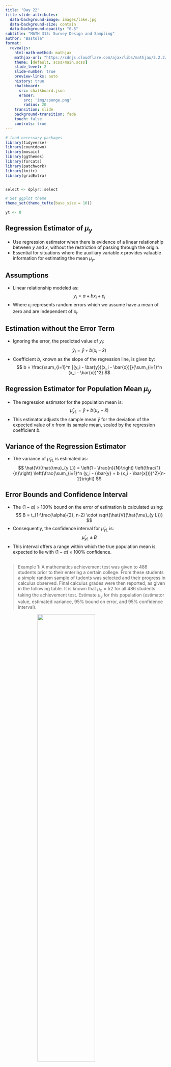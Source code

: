 ```yaml
---
title: "Day 22"
title-slide-attributes:
  data-background-image: images/lake.jpg
  data-background-size: contain
  data-background-opacity: "0.5"
subtitle: "MATH 313: Survey Design and Sampling"
author: "Bastola"
format:
  revealjs:
    html-math-method: mathjax
    mathjax-url: "https://cdnjs.cloudflare.com/ajax/libs/mathjax/3.2.2/MathJax.js"
    theme: [default, scss/main.scss]
    slide_level: 2
    slide-number: true
    preview-links: auto
    history: true
    chalkboard: 
      src: chalkboard.json
      eraser:
        src: 'img/sponge.png'
        radius: 20
    transition: slide
    background-transition: fade    
    touch: false
    controls: true
---
```


```r
# load necessary packages
library(tidyverse)
library(countdown)
library(mosaic)
library(ggthemes)
library(forcats)
library(patchwork)
library(knitr)
library(gridExtra)


select <- dplyr::select

# Set ggplot theme
theme_set(theme_tufte(base_size = 10))

yt <- 0
```


## Regression Estimator of $\mu_y$ {.font80}

::: cle6
- Use regression estimator when there is evidence of a linear relationship between $y$ and $x$, without the restriction of passing through the origin.
- Essential for situations where the auxiliary variable $x$ provides valuable information for estimating the mean $\mu_y$.

:::

## Assumptions {.font80}

::: cle6
- Linear relationship modeled as:
$$
y_i = a + b x_i + \varepsilon_i
$$
- Where $\varepsilon_i$ represents random errors which we assume have a mean of zero and are independent of $x_i$.

:::

## Estimation without the Error Term {.font80}

::: cle6
- Ignoring the error, the predicted value of $y_i$:
$$
\hat{y}_i = \bar{y} + b (x_i - \bar{x})
$$
- Coefficient $b$, known as the slope of the regression line, is given by:
$$
b = \frac{\sum_{i=1}^n [(y_i - \bar{y})(x_i - \bar{x})]}{\sum_{i=1}^n (x_i - \bar{x})^2}
$$

:::

## Regression Estimator for Population Mean $\mu_y$ {.font80}

::: cle6
- The regression estimator for the population mean is:
$$
\hat{\mu}_{y L} = \bar{y} + b(\mu_x - \bar{x})
$$
- This estimator adjusts the sample mean $\bar{y}$ for the deviation of the expected value of $x$ from its sample mean, scaled by the regression coefficient $b$.

:::

## Variance of the Regression Estimator {.font80}

::: cle6
- The variance of $\hat{\mu}_{y L}$ is estimated as:
$$
\hat{V}(\hat{\mu}_{y L}) = \left(1 - \frac{n}{N}\right) \left(\frac{1}{n}\right) \left(\frac{\sum_{i=1}^n (y_i - (\bar{y} + b (x_i - \bar{x})))^2}{n-2}\right)
$$

:::

## Error Bounds and Confidence Interval {.font80}

::: cle6
- The $(1-\alpha) \times 100\%$ bound on the error of estimation is calculated using:
$$
B = t_{1-\frac{\alpha}{2}, n-2} \cdot \sqrt{\hat{V}(\hat{\mu}_{y L})}
$$
- Consequently, the confidence interval for $\hat{\mu}_{y L}$ is:
$$
\hat{\mu}_{y L} \pm B
$$
- This interval offers a range within which the true population mean is expected to lie with $(1-\alpha) \times 100\%$ confidence.

:::


## {.font60}

> Example 1: A mathematics achievement test was given to 486 students prior to their entering a certain college. From these students a simple random sample of tudents was selected and their progress in calculus observed. Final calculus grades were then reported, as given in the following table. It is known that $\mu_x=52$ for all 486 students taking the achievement test. Estimate $\mu_y$ for this population (estimator value, estimated variance, $95 \%$ bound on error, and $95 \%$ confidence interval).

<img src="images/Day22-1.png" style="display: block; margin: auto;" width="60%"  loading="lazy" decoding="async">



##


##


